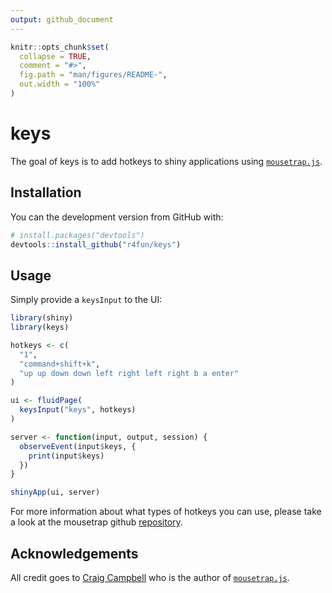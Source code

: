 ```yaml
---
output: github_document
---
```


<!-- README.md is generated from README.Rmd. Please edit that file -->

```r
knitr::opts_chunk$set(
  collapse = TRUE,
  comment = "#>",
  fig.path = "man/figures/README-",
  out.width = "100%"
)
```

# keys

<!-- badges: start -->
<!-- badges: end -->

The goal of keys is to add hotkeys to shiny applications using [`mousetrap.js`](https://github.com/ccampbell/mousetrap).

## Installation

You can the development version from GitHub with:

```r
# install.packages("devtools")
devtools::install_github("r4fun/keys")
```

## Usage

Simply provide a `keysInput` to the UI:

```r
library(shiny)
library(keys)

hotkeys <- c(
  "1", 
  "command+shift+k", 
  "up up down down left right left right b a enter"
)

ui <- fluidPage(
  keysInput("keys", hotkeys)
)

server <- function(input, output, session) {
  observeEvent(input$keys, {
    print(input$keys)
  })
}

shinyApp(ui, server)
```

For more information about what types of hotkeys you can use, please take a look at the mousetrap github [repository](https://github.com/ccampbell/mousetrap).

## Acknowledgements

All credit goes to [Craig Campbell](https://github.com/ccampbell) who is the author of [`mousetrap.js`](https://github.com/ccampbell/mousetrap).
